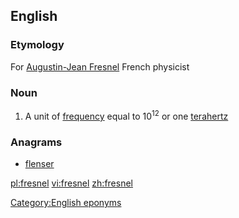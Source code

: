==English==

===Etymology===
For [[w:Augustin-Jean Fresnel|Augustin-Jean Fresnel]] French physicist

===Noun===
{{en-noun}}

# {{context|physics}} A unit of [[frequency]] equal to 10<sup>12</sup> or one [[terahertz]]

===Anagrams===
* [[flenser#English|flenser]]

[[Category:English eponyms]]

[[pl:fresnel]]
[[vi:fresnel]]
[[zh:fresnel]]